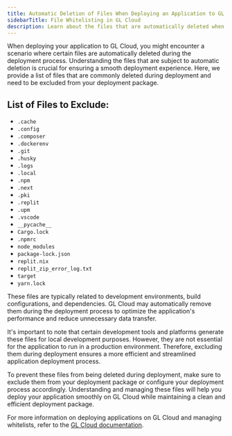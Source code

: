 ```yaml
---
title: Automatic Deletion of Files When Deploying an Application to GL Cloud
sidebarTitle: File Whitelisting in GL Cloud
description: Learn about the files that are automatically deleted when deploying an application to GL Cloud.
---
```


When deploying your application to GL Cloud, you might encounter a scenario where certain files are automatically deleted during the deployment process. Understanding the files that are subject to automatic deletion is crucial for ensuring a smooth deployment experience. Here, we provide a list of files that are commonly deleted during deployment and need to be excluded from your deployment package.

## List of Files to Exclude:

- `.cache`
- `.config`
- `.composer`
- `.dockerenv`
- `.git`
- `.husky`
- `.logs`
- `.local`
- `.npm`
- `.next`
- `.pki`
- `.replit`
- `.upm`
- `.vscode`
- `__pycache__`
- `Cargo.lock`
- `.npmrc`
- `node_modules`
- `package-lock.json`
- `replit.nix`
- `replit_zip_error_log.txt`
- `target`
- `yarn.lock`

These files are typically related to development environments, build configurations, and dependencies. GL Cloud may automatically remove them during the deployment process to optimize the application's performance and reduce unnecessary data transfer.

It's important to note that certain development tools and platforms generate these files for local development purposes. However, they are not essential for the application to run in a production environment. Therefore, excluding them during deployment ensures a more efficient and streamlined application deployment process.

To prevent these files from being deleted during deployment, make sure to exclude them from your deployment package or configure your deployment process accordingly. Understanding and managing these files will help you deploy your application smoothly on GL Cloud while maintaining a clean and efficient deployment package.

For more information on deploying applications on GL Cloud and managing whitelists, refer to the [GL Cloud documentation](https://docs.glcloud.app/).